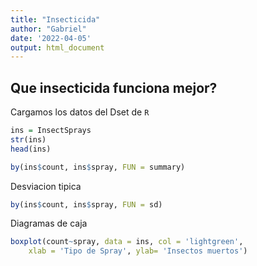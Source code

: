 ```yaml
---
title: "Insecticida"
author: "Gabriel"
date: '2022-04-05'
output: html_document
---
```


## Que insecticida funciona mejor?

Cargamos los datos del Dset de `R`
```r
ins = InsectSprays
str(ins)
head(ins)
```


```r
by(ins$count, ins$spray, FUN = summary)
```

Desviacion tipica
```r
by(ins$count, ins$spray, FUN = sd)
```

Diagramas de caja
```r
boxplot(count~spray, data = ins, col = 'lightgreen',
    xlab = 'Tipo de Spray', ylab= 'Insectos muertos')
```

